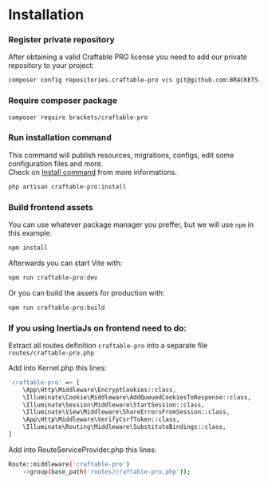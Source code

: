 
# Installation

<div className="steps-container">

### Register private repository

After obtaining a valid Craftable PRO license you need to add our private repository to your project:

```bash copy
composer config repositories.craftable-pro vcs git@github.com:BRACKETS-by-TRIAD/craftable-pro.git
```

### Require composer package

```bash copy
composer require brackets/craftable-pro
```

### Run installation command

This command will publish resources, migrations, configs, edit some configuration files and more. <br/>
Check on [Install command](/commands/installation-command) from more informations.

```bash copy
php artisan craftable-pro:install
```

### Build frontend assets

You can use whatever package manager you preffer, but we will use `npm` in this example.

```bash copy
npm install
```

Afterwards you can start Vite with:

```bash copy
npm run craftable-pro:dev
```

Or you can build the assets for production with:

```bash copy
npm run craftable-pro:build
```

### If you using InertiaJs on frontend need to do:

Extract all routes definition `craftable-pro` into a separate file `routes/craftable-pro.php`

Add into Kernel.php this lines:

```bash copy
'craftable-pro' => [
    \App\Http\Middleware\EncryptCookies::class,
    \Illuminate\Cookie\Middleware\AddQueuedCookiesToResponse::class,
    \Illuminate\Session\Middleware\StartSession::class,
    \Illuminate\View\Middleware\ShareErrorsFromSession::class,
    \App\Http\Middleware\VerifyCsrfToken::class,
    \Illuminate\Routing\Middleware\SubstituteBindings::class,
]
```

Add into RouteServiceProvider.php this lines:

```bash copy
Route::middleware('craftable-pro')
    ->group(base_path('routes/craftable-pro.php'));
```



</div>
